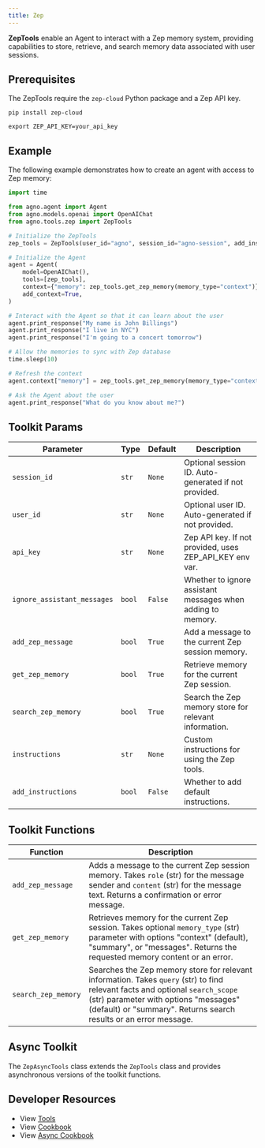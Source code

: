 ```yaml
---
title: Zep
---
```


**ZepTools** enable an Agent to interact with a Zep memory system, providing capabilities to store, retrieve, and search memory data associated with user sessions.

## Prerequisites

The ZepTools require the `zep-cloud` Python package and a Zep API key.

```shell
pip install zep-cloud
```

```shell
export ZEP_API_KEY=your_api_key
```

## Example

The following example demonstrates how to create an agent with access to Zep memory:

```python cookbook/tools/zep_tools.py
import time

from agno.agent import Agent
from agno.models.openai import OpenAIChat
from agno.tools.zep import ZepTools

# Initialize the ZepTools
zep_tools = ZepTools(user_id="agno", session_id="agno-session", add_instructions=True)

# Initialize the Agent
agent = Agent(
    model=OpenAIChat(),
    tools=[zep_tools],
    context={"memory": zep_tools.get_zep_memory(memory_type="context")},
    add_context=True,
)

# Interact with the Agent so that it can learn about the user
agent.print_response("My name is John Billings")
agent.print_response("I live in NYC")
agent.print_response("I'm going to a concert tomorrow")

# Allow the memories to sync with Zep database
time.sleep(10)

# Refresh the context
agent.context["memory"] = zep_tools.get_zep_memory(memory_type="context")

# Ask the Agent about the user
agent.print_response("What do you know about me?")
```

## Toolkit Params

| Parameter                | Type     | Default | Description                                           |
| ------------------------ | -------- | ------- | ----------------------------------------------------- |
| `session_id`             | `str`    | `None`  | Optional session ID. Auto-generated if not provided.  |
| `user_id`                | `str`    | `None`  | Optional user ID. Auto-generated if not provided.     |
| `api_key`                | `str`    | `None`  | Zep API key. If not provided, uses ZEP_API_KEY env var. |
| `ignore_assistant_messages` | `bool` | `False` | Whether to ignore assistant messages when adding to memory. |
| `add_zep_message`        | `bool`   | `True`  | Add a message to the current Zep session memory.        |
| `get_zep_memory`         | `bool`   | `True`  | Retrieve memory for the current Zep session.       |
| `search_zep_memory`      | `bool`   | `True`  | Search the Zep memory store for relevant information.   |
| `instructions`           | `str`    | `None`  | Custom instructions for using the Zep tools.          |
| `add_instructions`       | `bool`   | `False` | Whether to add default instructions.                  |

## Toolkit Functions

| Function | Description |
| -------- | ----------- |
| `add_zep_message` | Adds a message to the current Zep session memory. Takes `role` (str) for the message sender and `content` (str) for the message text. Returns a confirmation or error message. |
| `get_zep_memory` | Retrieves memory for the current Zep session. Takes optional `memory_type` (str) parameter with options "context" (default), "summary", or "messages". Returns the requested memory content or an error. |
| `search_zep_memory` | Searches the Zep memory store for relevant information. Takes `query` (str) to find relevant facts and optional `search_scope` (str) parameter with options "messages" (default) or "summary". Returns search results or an error message. |

## Async Toolkit

The `ZepAsyncTools` class extends the `ZepTools` class and provides asynchronous versions of the toolkit functions.



## Developer Resources

- View [Tools](https://github.com/agno-agi/agno/blob/main/libs/agno/agno/tools/zep.py)
- View [Cookbook](https://github.com/agno-agi/agno/blob/main/cookbook/tools/zep_tools.py)
- View [Async Cookbook](https://github.com/agno-agi/agno/blob/main/cookbook/tools/zep_async_tools.py)


